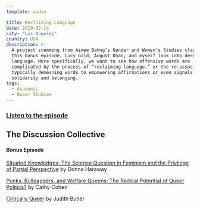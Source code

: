 ```yaml
---
template: audio

title: Reclaiming Language
date: 2019-02-14
city: "Los Angeles"
country: USA
description: >-
  A project stemming from Aimee Bahng’s Gender and Women’s Studies class, in
  this bonus episode, Lucy Gold, August Khan, and myself look into derogatory
  language. More specifically, we want to see how offensive words are
  complicated by the process of “reclaiming language,” or the re-association of
  typically demeaning words to empowering affirmations or even signals of
  solidarity and belonging.
tags:
  - Academic
  - Queer Studies
---
```


### [Listen to the episode](https://anchor.fm/discussioncollective/episodes/Reclaiming-Language-Bonus-Episode-e36f41)

## The Discussion Collective

#### Bonus Episode

[Situated Knowledges: The Science Question in Feminism and the Privilege of Partial Perspective](https://philpapers.org/rec/HARSKT) by Donna Haraway

[Punks, Bulldaggers, and Welfare Queens: The Radical Potential of Queer Politics?](https://read.dukeupress.edu/glq/article/3/4/437/9940/Punks-Bulldaggers-and-Welfare-Queens-The-Radical) by Cathy Cohen

[Critically Queer](https://read.dukeupress.edu/glq/article/1/1/17/9896/Critically-Queer) by Judith Butler

